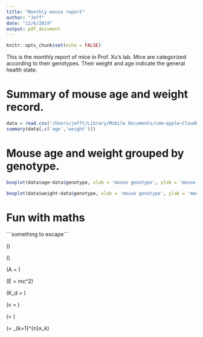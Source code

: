 ```yaml
---
title: "Monthly mouse report"
author: "Jeff"
date: "12/6/2019"
output: pdf_document
---
```


```r
knitr::opts_chunk$set(echo = FALSE)
```

This is the monthly report of mice in Prof. Xu's lab. Mice are categorized according to their genotypes. Their weight and age indicate the general health state.

# Summary of mouse age and weight record.
```r
data = read.csv('/Users/jefft/Library/Mobile Documents/com~apple~CloudDocs/ADS/Practical/mouse_report.csv')
summary(data[,c('age','weight')])
```

# Mouse age and weight grouped by genotype.

```r
boxplot(data$age~data$genotype, xlab = 'mouse genotype', ylab = 'mouse age (days)', data = data, col = 'light blue', main = 'mouse age')
```


```r
boxplot(data$weight~data$genotype, xlab = 'mouse genotype', ylab = 'mouse weight (grams)', data = data, col = 'light green', main = 'mouse weight')
```

# Fun with maths
\`\`\`something to escape\`\`\`

\(\text{\LaTeX}\)

\(\frac{1}{3}\)

\(A = \frac{d^2 \pi}{4}\)

\(E = mc^2\)

\(K_d = \frac{K_b}{K_f}\)

\(v = \frac{v_{max}[S]}{K_m+[S]}\)

\(\sigma = \sqrt{var}\)

\(\mu = \frac{1}{n}\sum_{k=1}^{n}x_k\)